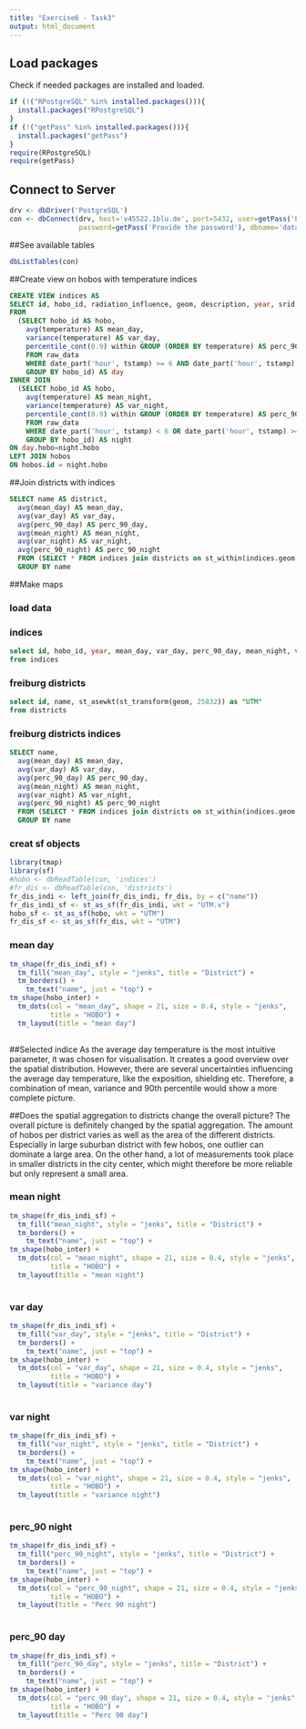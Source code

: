 ---
title: "Exercise6 - Task3"
output: html_document
---

## Load packages
Check if needed packages are installed and loaded.
```{r, echo=FALSE}
if (!("RPostgreSQL" %in% installed.packages())){
  install.packages("RPostgreSQL")
}
if (!("getPass" %in% installed.packages())){
  install.packages("getPass")
}
require(RPostgreSQL)
require(getPass)
```

## Connect to Server
```{r}
drv <- dbDriver('PostgreSQL')
con <- dbConnect(drv, host='v45522.1blu.de', port=5432, user=getPass('Provide the user'), 
                 password=getPass('Provide the password'), dbname='datamanagement')

```
##See available tables
```{r}
dbListTables(con)
```

##Create view on hobos with temperature indices
```{sql connection=con}
CREATE VIEW indices AS
SELECT id, hobo_id, radiation_influence, geom, description, year, srid, created_at, updated_at, mean_day, var_day, perc_90_day, mean_night, var_night, perc_90_night
FROM
  (SELECT hobo_id AS hobo, 
    avg(temperature) AS mean_day,
    variance(temperature) AS var_day,
    percentile_cont(0.9) within GROUP (ORDER BY temperature) AS perc_90_day
    FROM raw_data 
    WHERE date_part('hour', tstamp) >= 6 AND date_part('hour', tstamp) < 18
    GROUP BY hobo_id) AS day
INNER JOIN 
  (SELECT hobo_id AS hobo, 
    avg(temperature) AS mean_night,
    variance(temperature) AS var_night,
    percentile_cont(0.9) within GROUP (ORDER BY temperature) AS perc_90_night
    FROM raw_data 
    WHERE date_part('hour', tstamp) < 6 OR date_part('hour', tstamp) >= 18
    GROUP BY hobo_id) AS night
ON day.hobo=night.hobo
LEFT JOIN hobos
ON hobos.id = night.hobo
```
##Join districts with indices
```{sql connection=con}
SELECT name AS district,
  avg(mean_day) AS mean_day,
  avg(var_day) AS var_day,
  avg(perc_90_day) AS perc_90_day,
  avg(mean_night) AS mean_night,
  avg(var_night) AS var_night,
  avg(perc_90_night) AS perc_90_night
  FROM (SELECT * FROM indices join districts on st_within(indices.geom, districts.geom)) AS test
  GROUP BY name
```

##Make maps

### load data
### indices
```{sql connection=con, output.var ="hobo"}
select id, hobo_id, year, mean_day, var_day, perc_90_day, mean_night, var_night, perc_90_night, st_asewkt(st_transform(geom, 25832)) as "UTM" 
from indices 
```
### freiburg districts
```{sql connection=con, output.var="fr_dis"}
select id, name, st_asewkt(st_transform(geom, 25832)) as "UTM" 
from districts 
```
### freiburg districts indices
```{sql connection=con, output.var = "fr_dis_indi"}
SELECT name,
  avg(mean_day) AS mean_day,
  avg(var_day) AS var_day,
  avg(perc_90_day) AS perc_90_day,
  avg(mean_night) AS mean_night,
  avg(var_night) AS var_night,
  avg(perc_90_night) AS perc_90_night
  FROM (SELECT * FROM indices join districts on st_within(indices.geom, districts.geom)) AS test
  GROUP BY name
```
### creat sf objects
```{r}
library(tmap)
library(sf)
#hobo <- dbReadTable(con, 'indices')
#fr_dis <- dbReadTable(con, 'districts')
fr_dis_indi <- left_join(fr_dis_indi, fr_dis, by = c("name"))
fr_dis_indi_sf <- st_as_sf(fr_dis_indi, wkt = "UTM.x")
hobo_sf <- st_as_sf(hobo, wkt = "UTM")
fr_dis_sf <- st_as_sf(fr_dis, wkt = "UTM")
```

### mean day
```{r}
tm_shape(fr_dis_indi_sf) +
  tm_fill("mean_day", style = "jenks", title = "District") +
  tm_borders() +
    tm_text("name", just = "top") +
tm_shape(hobo_inter) +
  tm_dots(col = "mean_day", shape = 21, size = 0.4, style = "jenks", 
          title = "HOBO") +
  tm_layout(title = "mean day")
   
```
##Selected indice
As the average day temperature is the most intuitive parameter, it was chosen for visualisation. It creates a good overview over the spatial distribution. However, there are several uncertainties influencing the average day temperature, like the exposition, shielding etc. Therefore, a combination of mean, variance and 90th percentile would show a more complete picture.

##Does the spatial aggregation to districts change the overall picture?
The overall picture is definitely changed by the spatial aggregation. The amount of hobos per district varies as well as the area of the different districts. Especially in large suburban district with few hobos, one outlier can dominate a large area. On the other hand, a lot of measurements took place in smaller districts in the city center, which might therefore be more reliable but only represent a small area.

### mean night
```{r}
tm_shape(fr_dis_indi_sf) +
  tm_fill("mean_night", style = "jenks", title = "District") +
  tm_borders() +
    tm_text("name", just = "top") +
tm_shape(hobo_inter) +
  tm_dots(col = "mean_night", shape = 21, size = 0.4, style = "jenks", 
          title = "HOBO") +
  tm_layout(title = "mean night")
   
```

### var day
```{r}
tm_shape(fr_dis_indi_sf) +
  tm_fill("var_day", style = "jenks", title = "District") +
  tm_borders() +
    tm_text("name", just = "top") +
tm_shape(hobo_inter) +
  tm_dots(col = "var_day", shape = 21, size = 0.4, style = "jenks", 
          title = "HOBO") +
  tm_layout(title = "variance day")
   
```

### var night
```{r}
tm_shape(fr_dis_indi_sf) +
  tm_fill("var_night", style = "jenks", title = "District") +
  tm_borders() +
    tm_text("name", just = "top") +
tm_shape(hobo_inter) +
  tm_dots(col = "var_night", shape = 21, size = 0.4, style = "jenks", 
          title = "HOBO") +
  tm_layout(title = "variance night")
   
```

### perc_90 night
```{r}
tm_shape(fr_dis_indi_sf) +
  tm_fill("perc_90_night", style = "jenks", title = "District") +
  tm_borders() +
    tm_text("name", just = "top") +
tm_shape(hobo_inter) +
  tm_dots(col = "perc_90_night", shape = 21, size = 0.4, style = "jenks", 
          title = "HOBO") +
  tm_layout(title = "Perc 90 night")
   
```

### perc_90 day
```{r}
tm_shape(fr_dis_indi_sf) +
  tm_fill("perc_90_day", style = "jenks", title = "District") +
  tm_borders() +
    tm_text("name", just = "top") +
tm_shape(hobo_inter) +
  tm_dots(col = "perc_90_day", shape = 21, size = 0.4, style = "jenks", 
          title = "HOBO") +
  tm_layout(title = "Perc 90 day")
   
```
